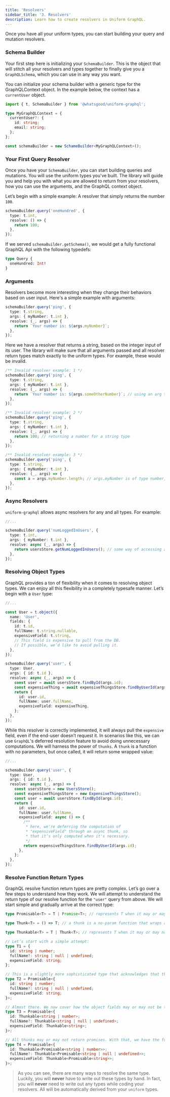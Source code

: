 ```yaml
---
title: 'Resolvers'
sidebar_title: '3. Resolvers'
description: Learn how to create resolvers in Uniform GraphQL.
---
```


<!-- TODO: break the text blocks and make them more readable -->
<!-- TODO: codeblock all technical terms -->

<!-- TODO: break the code blocks into smaller ones and explain them. -->

Once you have all your uniform types, you can start building your query and mutation resolvers.

### Schema Builder

Your first step here is initializing your `SchemaBuilder`. This is the object that will stitch all your resolvers and types together to finally give you a `GraphQLSchema`, which you can use in any way you want.

You can initialize your schema builder with a generic type for the GraphQLContext object. In the example below, the context has a `currentUser` object.

```ts
import { t, SchemaBuilder } from '@whatsgood/uniform-graphql';

type MyGraphQLContext = {
  currentUser?: {
    id: string;
    email: string;
  };
};

const schemaBuilder = new SchameBuilder<MyGraphQLContext>();
```

### Your First Query Resolver

Once you have your `SchemaBuilder`, you can start building queries and mutations. You will use the uniform types you've built. The library will guide you and help you with what you are allowed to return from your resolvers, how you can use the arguments, and the GraphQL context object.

Let’s begin with a simple example: A resolver that simply returns the number `100`.

```ts
schemaBuilder.query('oneHundred', {
  type: t.int,
  resolve: () => {
    return 100;
  },
});
```

If we served `schemaBuilder.getSchema()`, we would get a fully functional GraphQL Api with the following typedefs:

```graphql
type Query {
  oneHundred: Int!
}
```

### Arguments

Resolvers become more interesting when they change their behaviors based on user input. Here's a simple example with arguments:

```ts
schemaBuilder.query('ping', {
  type: t.string,
  args: { myNumber: t.int },
  resolve: (_, args) => {
    return `Your number is: ${args.myNumber}`;
  },
});
```

Here we have a resolver that returns a string, based on the integer input of its user. The library will make sure that all arguments passed and all resolver return types match exactly to the uniform types. For example, these would be invalid.

```ts
/** Invalid resolver example: 1 */
schemaBuilder.query('ping', {
  type: t.string,
  args: { myNumber: t.int },
  resolve: (_, args) => {
    return `Your number is: ${args.someOtherNumber}`; // using an arg that doesnt exist
  },
});

/** Invalid resolver example: 2 */
schemaBuilder.query('ping', {
  type: t.string,
  args: { myNumber: t.int },
  resolve: (_, args) => {
    return 100; // returning a number for a string type
  },
});

/** Invalid resolver example: 3 */
schemaBuilder.query('ping', {
  type: t.string,
  args: { myNumber: t.int },
  resolve: (_, args) => {
    const a = args.myNumber.length; // args.myNumber is of type number, where .length doesnt exist
  },
});
```

### Async Resolvers

`uniform-graphql` allows async resolvers for any and all types. For example:

```ts
//...

schemaBuilder.query('numLoggedInUsers', {
  type: t.int,
  args: { myNumber: t.int },
  resolve: async (_, args) => {
    return usersStore.getNumLoggedInUsers(); // some way of accessing a database
  },
});
```

### Resolving Object Types

GraphQL provides a ton of flexibility when it comes to resolving object types. We can enjoy all this flexibility in a completely typesafe manner. Let’s begin with a `User` type:

```ts
//...

const User = t.object({
  name: 'User',
  fields: {
    id: t.id,
    fullName: t.string.nullable,
    expensiveField: t.string,
    // This field is expensive to pull from the DB.
    // If possible, we’d like to avoid pulling it.
  },
});

schemaBuilder.query('user', {
  type: User,
  args: { id: t.id },
  resolve: async (_, args) => {
    const user = await usersStore.findById(args.id);
    const expensiveThing = await expensiveThingsStore.findByUserId(args.id);
    return {
      id: user.id,
      fullName: user.fullName,
      expensiveField: expensiveThing,
    };
  },
});
```

While this resolver is correctly implemented, it will always pull the `expensive` field, even if the end-user doesn’t request it. In scenarios like this, we can use `GraphQL`'s deferred resolution feature to avoid doing unnecessary computations. We will harness the power of `thunks`. A `thunk` is a function with no parameters, but once called, it will return some wrapped value:

```ts
//...

schemaBuilder.query('user', {
  type: User,
  args: { id: t.id },
  resolve: async (_, args) => {
    const usersStore = new UsersStore();
    const expensiveThingsStore = new ExpensiveThingsStore();
    const user = await usersStore.findById(args.id);
    return {
      id: user.id,
      fullName: user.fullName,
      expensiveField: async () => {
        /**
         * here, we're deferring the computation of
         * "expensiveField" through an async thunk, so
         * that it’s only computed when it's necessary.
         */
        return expensiveThingsStore.findByUserId(args.id);
      },
    };
  },
});
```

### Resolve Function Return Types

GraphQL resolve function return types are pretty complex. Let’s go over a few steps to understand how they work. We will attempt to understand the return type of our resolve function for the `"user"` query from above. We will start simple and gradually arrive at the correct type:

```ts
type Promisable<T> = T | Promise<T>; // represents T when it may or may not be wrapped in a promise

type Thunk<T> = () => T; // a thunk is a no-param function that wraps a value

type Thunkable<T> = T | Thunk<T>; // represents T when it may or may not be wrapped inside a thunk

// Let’s start with a simple attempt:
type T1 = {
  id: string | number;
  fullName?: string | null | undefined;
  expensiveField: string;
};

// This is a slightly more sophisticated type that acknowledges that the result may or may not be a promise
type T2 = Promisable<{
  id: string | number;
  fullName?: string | null | undefined;
  expensiveField: string;
}>;

// Almost there. We now cover how the object fields may or may not be thunks
type T3 = Promisable<{
  id: Thunkable<string | number>;
  fullName?: Thunkable<string | null | undefined>;
  expensiveField: Thunkable<string>;
}>;

// All thunks may or may not return promises. With that, we have the fully realized return type for our resolver
type T4 = Promisable<{
  id: Thunkable<Promisable<string | number>>;
  fullName?: Thunkable<Promisable<string | null | undefined>>;
  expensiveField: Thunkable<Promisable<string>>;
}>;
```

> As you can see, there are many ways to resolve the same type. Luckily, you will **never** have to write out these types by hand. In fact, you will **never** need to write out any types while coding your resolvers. All will be automatically derived from your `uniform` types.
